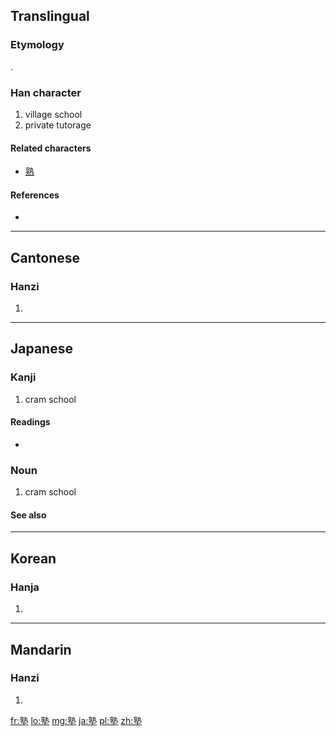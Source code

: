 ==Translingual==
===Etymology===
{{Han compound|孰|土|t2=earth|ls=psc|c1=p|c2=s}}.

===Han character===
{{Han char|rn=32|rad=土|as=11|sn=14|four=0510<sub>4</sub>|canj=卜戈土 (YIG)}}

# village school
# private tutorage

====Related characters====
* [[熟]]

====References====
* {{Han ref|kx=0237.100|dkj=05402|dj=0475.170|hdz=10481.100|uh=587E|ud=22654|bh=B9D1|bd=47569}}

----

==Cantonese==

===Hanzi===
{{yue-hanzi|jyut=|y=suk6}}

# {{defn|lang=yue|sort=土11}}

----

==Japanese==

===Kanji===
{{ja-kanji|grade=c|rs=土11}}

# cram school

====Readings====
* {{ja-readings|on=[[じゅく]] (juku)|kun=[[もんべや]] (mombeya), [[まなびや]] (manabiya)}}

===Noun===
{{ja-noun|k|hira=じゅく|rom=juku|hidx=しゅく'}}
# cram school

====See also====
{{pedia|Juku}}
----

==Korean==

===Hanja===
{{ko-hanja|hangeul=숙|rv=suk|mr=suk}}

# {{defn|lang=ko|sort=土11}}

----

==Mandarin==

===Hanzi===
{{cmn-hanzi|pin=[[shú]] ([[shu2]])|wg=shu<sup>2</sup>}}

# {{defn|lang=cmn|sort=土11}}

[[fr:塾]]
[[lo:塾]]
[[mg:塾]]
[[ja:塾]]
[[pl:塾]]
[[zh:塾]]